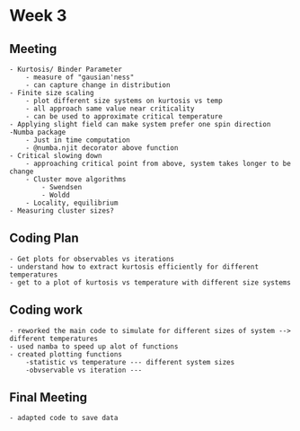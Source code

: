 # Week 3

## Meeting
    - Kurtosis/ Binder Parameter 
        - measure of "gausian'ness" 
        - can capture change in distribution
    - Finite size scaling
        - plot different size systems on kurtosis vs temp
        - all approach same value near criticality
        - can be used to approximate critical temperature
    - Applying slight field can make system prefer one spin direction
    -Numba package
        - Just in time computation
        - @numba.njit decorator above function
    - Critical slowing down
        - approaching critical point from above, system takes longer to be change
        - Cluster move algorithms
            - Swendsen
            - Woldd
        - Locality, equilibrium
    - Measuring cluster sizes?

## Coding Plan
    - Get plots for observables vs iterations
    - understand how to extract kurtosis efficiently for different temperatures
    - get to a plot of kurtosis vs temperature with different size systems

## Coding work
    - reworked the main code to simulate for different sizes of system --> different temperatures
    - used namba to speed up alot of functions
    - created plotting functions
        -statistic vs temperature --- different system sizes
        -obvservable vs iteration --- 


## Final Meeting
    - adapted code to save data





    